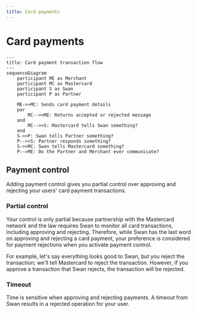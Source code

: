 ```yaml
---
title: Card payments
---
```


# Card payments

```mermaid
---
title: Card payment transaction flow
---
sequenceDiagram
    participant ME as Merchant
    participant MC as Mastercard
    participant S as Swan
    participant P as Partner

    ME->>MC: Sends card payment details
    par
        MC-->>ME: Returns accepted or rejected message
    and
        MC-->>S: Mastercard tells Swan something?
    end
    S->>P: Swan tells Partner something?
    P-->>S: Partner responds something?
    S->>MC: Swan tells Mastercard something?
    P-->ME: Do the Partner and Merchant ever communicate?
```

## Payment control

Adding payment control gives you partial control over approving and rejecting your users' card payment transactions.

### Partial control

Your control is only partial because partnership with the Mastercard network and the law requires Swan to monitor all card transactions, including approving and rejecting.
Therefore, while Swan has the last word on approving and rejecting a card payment, your preference is considered for payment rejections when you activate payment control.

For example, let's say everything looks good to Swan, but you reject the transaction; we'll tell Mastercard to reject the transaction.
However, if you approve a transaction that Swan rejects, the transaction will be rejected.

### Timeout

Time is sensitive when approving and rejecting payments.
A timeout from Swan results in a rejected operation for your user.